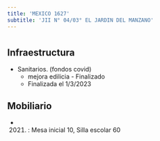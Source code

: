 ```yaml
---
title: 'MEXICO 1627'
subtitle: 'JII N° 04/03° EL JARDIN DEL MANZANO'
---
```


#
## Infraestructura

* Sanitarios. (fondos covid) 
    + mejora edilicia - Finalizado 
    + Finalizada el 1/3/2023 






## Mobiliario

*  (2021) : Mesa inicial 10, Silla escolar 60 



